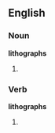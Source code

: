 ==English==

===Noun===
'''lithographs'''

# {{plural of|[[lithograph]]}}

===Verb===
'''lithographs'''

# {{third-person singular of|[[lithograph]]}}